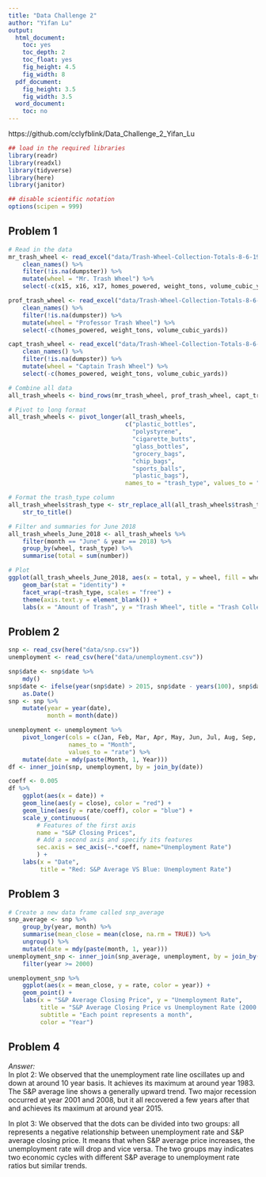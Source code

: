 ```yaml
---
title: "Data Challenge 2"
author: "Yifan Lu"
output:
  html_document:
    toc: yes
    toc_depth: 2
    toc_float: yes
    fig_height: 4.5
    fig_width: 8
  pdf_document:
    fig_height: 3.5
    fig_width: 3.5
  word_document:
    toc: no
---
```

https://github.com/cclyfblink/Data_Challenge_2_Yifan_Lu
```r
## load in the required libraries 
library(readr)
library(readxl)
library(tidyverse)
library(here)
library(janitor)

## disable scientific notation
options(scipen = 999)
```

## Problem 1
```r
# Read in the data
mr_trash_wheel <- read_excel("data/Trash-Wheel-Collection-Totals-8-6-19.xlsx", sheet = "Mr. Trash Wheel") %>%
    clean_names() %>%
    filter(!is.na(dumpster)) %>%
    mutate(wheel = "Mr. Trash Wheel") %>%
    select(-c(x15, x16, x17, homes_powered, weight_tons, volume_cubic_yards))

prof_trash_wheel <- read_excel("data/Trash-Wheel-Collection-Totals-8-6-19.xlsx", sheet = "Professor Trash Wheel") %>%
    clean_names() %>%
    filter(!is.na(dumpster)) %>%
    mutate(wheel = "Professor Trash Wheel") %>% 
    select(-c(homes_powered, weight_tons, volume_cubic_yards))

capt_trash_wheel <- read_excel("data/Trash-Wheel-Collection-Totals-8-6-19.xlsx", sheet = "Captain Trash Wheel") %>%
    clean_names() %>%
    filter(!is.na(dumpster)) %>%
    mutate(wheel = "Captain Trash Wheel") %>% 
    select(-c(homes_powered, weight_tons, volume_cubic_yards))

# Combine all data
all_trash_wheels <- bind_rows(mr_trash_wheel, prof_trash_wheel, capt_trash_wheel)

# Pivot to long format
all_trash_wheels <- pivot_longer(all_trash_wheels, 
                                 c("plastic_bottles",
                                   "polystyrene",
                                   "cigarette_butts",
                                   "glass_bottles",
                                   "grocery_bags",
                                   "chip_bags",
                                   "sports_balls",
                                   "plastic_bags"),
                                 names_to = "trash_type", values_to = "number")

# Format the trash_type column
all_trash_wheels$trash_type <- str_replace_all(all_trash_wheels$trash_type, "_", " ") %>%
    str_to_title()

# Filter and summaries for June 2018
all_trash_wheels_June_2018 <- all_trash_wheels %>%
    filter(month == "June" & year == 2018) %>%
    group_by(wheel, trash_type) %>%
    summarise(total = sum(number))

# Plot
ggplot(all_trash_wheels_June_2018, aes(x = total, y = wheel, fill = wheel)) +
    geom_bar(stat = "identity") +
    facet_wrap(~trash_type, scales = "free") +
    theme(axis.text.y = element_blank()) +
    labs(x = "Amount of Trash", y = "Trash Wheel", title = "Trash Collected by Each Wheel in June 2018")
```

## Problem 2
```r
snp <- read_csv(here("data/snp.csv"))
unemployment <- read_csv(here("data/unemployment.csv"))

snp$date <- snp$date %>%
    mdy()
snp$date <- ifelse(year(snp$date) > 2015, snp$date - years(100), snp$date) %>% 
    as.Date()
snp <- snp %>%
    mutate(year = year(date),
           month = month(date))

unemployment <- unemployment %>%
    pivot_longer(cols = c(Jan, Feb, Mar, Apr, May, Jun, Jul, Aug, Sep, Oct, Nov, Dec),
                 names_to = "Month",
                 values_to = "rate") %>%
    mutate(date = mdy(paste(Month, 1, Year)))
df <- inner_join(snp, unemployment, by = join_by(date))

coeff <- 0.005
df %>%
    ggplot(aes(x = date)) +
    geom_line(aes(y = close), color = "red") +
    geom_line(aes(y = rate/coeff), color = "blue") +
    scale_y_continuous(
        # Features of the first axis
        name = "S&P Closing Prices",
        # Add a second axis and specify its features
        sec.axis = sec_axis(~.*coeff, name="Unemployment Rate")
        ) +
    labs(x = "Date",
         title = "Red: S&P Average VS Blue: Unemployment Rate")
```

## Problem 3
```r
# Create a new data frame called snp_average
snp_average <- snp %>%
    group_by(year, month) %>%
    summarise(mean_close = mean(close, na.rm = TRUE)) %>%
    ungroup() %>%
    mutate(date = mdy(paste(month, 1, year)))
unemployment_snp <- inner_join(snp_average, unemployment, by = join_by(date)) %>%
    filter(year >= 2000)

unemployment_snp %>%
    ggplot(aes(x = mean_close, y = rate, color = year)) +
    geom_point() +
    labs(x = "S&P Average Closing Price", y = "Unemployment Rate",
         title = "S&P Average Closing Price vs Unemployment Rate (2000 and onwards)",
         subtitle = "Each point represents a month",
         color = "Year")
```

## Problem 4

*Answer:*\
In plot 2: We observed that the unemployment rate line oscillates up and down at around 10 year basis. It achieves its maximum at around year 1983. The S&P average line shows a generally upward trend. Two major recession occurred at year 2001 and 2008, but it all recovered a few years after that and achieves its maximum at around year 2015.

In plot 3: We observed that the dots can be divided into two groups: all represents a negative relationship between unemployment rate and S&P average closing price. It means that when S&P average price increases, the unemployment rate will drop and vice versa. The two groups may indicates two economic cycles with different S&P average to unemployment rate ratios but similar trends.